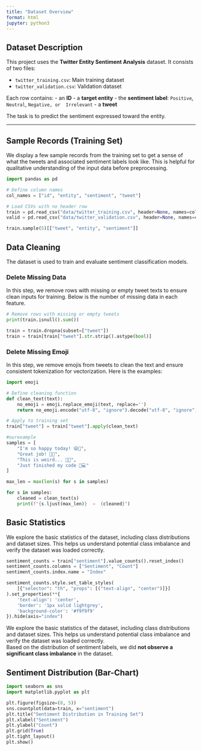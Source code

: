```yaml
---
title: "Dataset Overview"
format: html
jupyter: python3
---
```


## Dataset Description

This project uses the **Twitter Entity Sentiment Analysis** dataset. It consists of two files:

-   `twitter_training.csv`: Main training dataset\
-   `twitter_validation.csv`: Validation dataset

Each row contains: - an **ID** - a **target entity** - the **sentiment label**: `Positive`, `Neutral`, `Negative, or  Irrelevant` - a **tweet**

The task is to predict the sentiment expressed toward the entity.

------------------------------------------------------------------------

## Sample Records (Training Set)

We display a few sample records from the training set to get a sense of what the tweets and associated sentiment labels look like. This is helpful for qualitative understanding of the input data before preprocessing.

```python
import pandas as pd

# Define column names
col_names = ["id", "entity", "sentiment", "tweet"]

# Load CSVs with no header row
train = pd.read_csv("data/twitter_training.csv", header=None, names=col_names)
valid = pd.read_csv("data/twitter_validation.csv", header=None, names=col_names)

train.sample(5)[["tweet", "entity", "sentiment"]]
```

## Data Cleaning

The dataset is used to train and evaluate sentiment classification models.

### Delete Missing Data

In this step, we remove rows with missing or empty tweet texts to ensure clean inputs for training. Below is  the  number  of  missing  data in  each  feature.

```python

# Remove rows with missing or empty tweets
print(train.isnull().sum())

train = train.dropna(subset=["tweet"])
train = train[train["tweet"].str.strip().astype(bool)]
```

### Delete Missing Emoji

In this step, we remove emojis from tweets to clean the text and ensure consistent tokenization for vectorization. Here is the  examples: 

```python
import emoji

# Define cleaning function
def clean_text(text):
    no_emoji = emoji.replace_emoji(text, replace='')
    return no_emoji.encode("utf-8", "ignore").decode("utf-8", "ignore")

# Apply to training set
train["tweet"] = train["tweet"].apply(clean_text)

#ourexample
samples = [
    "I'm so happy today! 😄🎉",
    "Great job! 💯🔥",
    "This is weird... 🤔🙃",
    "Just finished my code 🐍💻"
]

max_len = max(len(s) for s in samples)

for s in samples:
    cleaned = clean_text(s)
    print(f"{s.ljust(max_len)}  →  {cleaned}")

```

## Basic Statistics

We explore the basic statistics of the dataset, including class distributions and dataset sizes. This helps us understand potential class imbalance and verify the dataset was loaded correctly.

```python
sentiment_counts = train["sentiment"].value_counts().reset_index()
sentiment_counts.columns = ["Sentiment", "Count"]
sentiment_counts.index.name = "Index"

sentiment_counts.style.set_table_styles(
    [{"selector": "th", "props": [("text-align", "center")]}]
).set_properties(**{
    'text-align': 'center',
    'border': '1px solid lightgrey',
    'background-color': '#f9f9f9'
}).hide(axis="index")


```

We explore the basic statistics of the dataset, including class distributions and dataset sizes. This helps us understand potential class imbalance and verify the dataset was loaded correctly.\
Based on the distribution of sentiment labels, we did **not observe a significant class imbalance** in the dataset.

## Sentiment Distribution (Bar-Chart)

```python
import seaborn as sns
import matplotlib.pyplot as plt

plt.figure(figsize=(8, 5))
sns.countplot(data=train, x="sentiment")
plt.title("Sentiment Distribution in Training Set")
plt.xlabel("Sentiment")
plt.ylabel("Count")
plt.grid(True)
plt.tight_layout()
plt.show()

```
